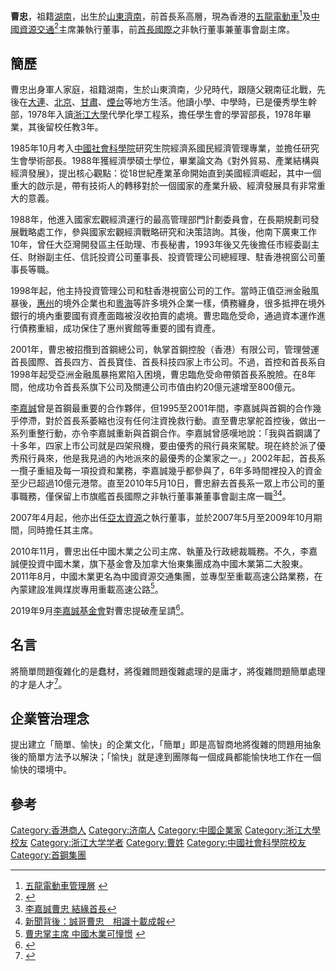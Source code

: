 {{Infobox_Celebrity
| name = 曹忠
| image = 
| birth_date = {{Bya|1959|11}}
| birth_place = {{CHN}}[[山東|山東]][[濟南|濟南]]
| residence   = {{HKG}}
| occupation = [[五龍電動車|五龍電動車]]及[[中國資源交通|中國資源交通]][[主席|主席]]兼[[執行董事|執行董事]]
| website = [http://www.crtg.com.hk/c/index.php 中國資源交通網頁]
}}

'''曹忠'''{{BD|1959年|11月}}，祖籍[[湖南|湖南]]，出生於[[山東|山東]][[濟南|濟南]]，前首長系高層，現為香港的[[五龍電動車|五龍電動車]]<ref>[http://ch.fdgev.com/dsj207.html 五龍電動車管理層] {{webarchive|url=https://web.archive.org/web/20150104180859/http://ch.fdgev.com/dsj207.html |date=2015-01-04 }}</ref>及[[中國資源交通|中國資源交通]]<ref>{{Cite web |url=http://www.crtg.com.hk/c/about_bod.php#125745 |title=中國資源交通集團 - 董事局成員 |accessdate=2012-09-11 |archive-date=2013-08-19 |archive-url=https://web.archive.org/web/20130819050554/http://www.crtg.com.hk/c/about_bod.php#125745 |dead-url=no }}</ref>主席兼執行董事，前[[首長國際|首長國際]]之非執行董事兼董事會副主席。

== 簡歷 ==
曹忠出身軍人家庭，祖籍湖南，生於山東濟南，少兒時代，跟隨父親南征北戰，先後在[[大連|大連]]、[[北京|北京]]、[[甘肅|甘肅]]、[[煙台|煙台]]等地方生活。他讀小學、中學時，已是優秀學生幹部，1978年入讀[[浙江大學|浙江大學]]代學化學工程系，擔任學生會的學習部長，1978年畢業，其後留校任教3年。

1985年10月考入[[中國社會科學院|中國社會科學院]]研究生院經濟系國民經濟管理專業，並擔任研究生會學術部長。1988年獲經濟學碩士學位，畢業論文為《對外貿易、產業結構與經濟發展》，提出核心觀點：從18世紀產業革命開始直到美國經濟崛起，其中一個重大的啟示是，帶有技術人的轉移對於一個國家的產業升級、經濟發展具有非常重大的意義。

1988年，他進入國家宏觀經濟運行的最高管理部門計劃委員會，在長期規劃司發展戰略處工作，參與國家宏觀經濟戰略研究和決策諮詢。其後，他南下廣東工作10年，曾任大亞灣開發區主任助理、市長秘書，1993年後又先後擔任市經委副主任、財辦副主任、信託投資公司董事長、投資管理公司總經理、駐香港視窗公司董事長等職。

1998年起，他主持投資管理公司和駐香港視窗公司的工作。當時正值亞洲金融風暴後，[[惠州|惠州]]的境外企業也和[[粵海|粵海]]等許多境外企業一樣，債務纏身，很多抵押在境外銀行的境內重要國有資產面臨被沒收拍賣的處境。曹忠臨危受命，通過資本運作進行債務重組，成功保住了惠州賓館等重要的國有資產。

2001年，曹忠被招攬到首鋼總公司，執掌首鋼控股（香港）有限公司，管理營運首長國際、首長四方、首長寶佳、首長科技四家上市公司。不過，首控和首長系自1998年起受亞洲金融風暴拖累陷入困境，曹忠臨危受命帶領首長系脫險。在8年間，他成功令首長系旗下公司及關連公司市值由約20億元遽增至800億元。

[[李嘉誠|李嘉誠]]曾是首鋼最重要的合作夥伴，但1995至2001年間，李嘉誠與首鋼的合作幾乎停滯，對於首長系萎縮也沒有任何注資挽救行動。直至曹忠掌舵首控後，做出一系列重整行動，亦令李嘉誠重新與首鋼合作。李嘉誠曾感嘆地說：「我與首鋼講了十多年，四家上市公司就是四架飛機，要由優秀的飛行員來駕駛。現在終於派了優秀飛行員來，他是我見過的內地派來的最優秀的企業家之一。」2002年起，首長系一攬子重組及每一項投資和業務，李嘉誠幾乎都參與了，6年多時間裡投入的資金至少已超過10億元港幣。直至2010年5月10日，曹忠辭去首長系一眾上市公司的董事職務，僅保留上市旗艦首長國際之非執行董事兼董事會副主席一職<ref>[http://news.sina.com.hk/news/19/1/1/1984339/1.html 李嘉誠曹忠 結緣首長]{{dead link|date=2018年3月 |bot=InternetArchiveBot |fix-attempted=yes }}</ref><ref>[http://www.singpao.com/NewsArticle.aspx?NewsID=143431&Lang=tc 新聞背後：誠哥曹忠　相識十載]{{dead link|date=2018年3月 |bot=InternetArchiveBot |fix-attempted=yes }}[[成報|成報]]</ref>。

2007年4月起，他亦出任[[亞太資源|亞太資源]]之執行董事，並於2007年5月至2009年10月期間，同時擔任其主席。

2010年11月，曹忠出任中國木業之公司主席、執董及行政總裁職務。不久，李嘉誠便投資中國木業，旗下基金會及加拿大怡東集團成為中國木業第二大股東。2011年8月，中國木業更名為中國資源交通集團，並專型至重載高速公路業務，在內蒙建設准興煤炭專用重載高速公路<ref>[http://paper.wenweipo.com/2010/11/23/TZ1011230002.htm%20 曹忠掌主席 中國木業可憧憬] {{webarchive|url=https://web.archive.org/web/20101210114951/http://paper.wenweipo.com/2010/11/23/TZ1011230002.htm |date=2010-12-10 }}</ref>。

2019年9月[[李嘉誠基金會|李嘉誠基金會]]對曹忠提破產呈請<ref>{{Cite web|title=李嘉誠基金會對五龍電動車主席提破產呈請 指其欠款逾11.19億元|url=https://www.hk01.com/財經快訊/378138/李嘉誠基金會對五龍電動車主席提破產呈請-指其欠款逾11-19億元|accessdate=2019-09-23|date=2019-09-23|last=黃捷|work=香港01|language=zh-HK|archive-url=https://web.archive.org/web/20190923032630/https://www.hk01.com/%E8%B2%A1%E7%B6%93%E5%BF%AB%E8%A8%8A/378138/%E6%9D%8E%E5%98%89%E8%AA%A0%E5%9F%BA%E9%87%91%E6%9C%83%E5%B0%8D%E4%BA%94%E9%BE%8D%E9%9B%BB%E5%8B%95%E8%BB%8A%E4%B8%BB%E5%B8%AD%E6%8F%90%E7%A0%B4%E7%94%A2%E5%91%88%E8%AB%8B-%E6%8C%87%E5%85%B6%E6%AC%A0%E6%AC%BE%E9%80%BE11-19%E5%84%84%E5%85%83|archive-date=2019-09-23|dead-url=yes}}</ref>。

== 名言 ==
將簡單問題復雜化的是蠢材，將復雜問題復雜處理的是庸才，將復雜問題簡單處理的才是人才<ref>{{Cite web |url=http://edu.people.com.cn/BIG5/8216/134692/134695/8086368.html |title=亦儒亦商創智創富－首鋼控股（香港）有限公司董事、總經理曹忠 |accessdate=2012-09-11 |archive-date=2015-01-04 |archive-url=https://web.archive.org/web/20150104183120/http://edu.people.com.cn/BIG5/8216/134692/134695/8086368.html |dead-url=no }}</ref>。

== 企業管治理念 ==
提出建立「簡單、愉快」的企業文化，「簡單」即是高智商地將復雜的問題用抽象後的簡單方法予以解決；「愉快」就是達到團隊每一個成員都能愉快地工作在一個愉快的環境中。

== 參考 ==
{{reflist}}


{{DEFAULTSORT:CAO}}
[[Category:香港商人|Category:香港商人]]
[[Category:济南人|Category:济南人]]
[[Category:中國企業家|Category:中國企業家]]
[[Category:浙江大學校友|Category:浙江大學校友]]
[[Category:浙江大学学者|Category:浙江大学学者]]
[[Category:曹姓|Category:曹姓]]
[[Category:中國社會科學院校友|Category:中國社會科學院校友]]
[[Category:首鋼集團|Category:首鋼集團]]